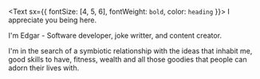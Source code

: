<Text sx={{ fontSize: [4, 5, 6], fontWeight: `bold`, color: `heading` }}>
  I appreciate you being here.
</Text>

I'm Edgar - Software developer, joke writter, and content creator. 

I'm in the search of a symbiotic relationship with the ideas that inhabit me, good skills to have, fitness, wealth and all those goodies that people can adorn their lives with.